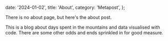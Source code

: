   date: '2024-01-02',
  title: 'About',
  category: 'Metapost',
};


<PostHero metadata={metadata} />

There is no about page, but here's the about post.

This is a blog about days spent in the mountains and data visualised with code. There are some other odds and ends sprinkled in for good measure.

<MetapostFooter currentPage='About' />
